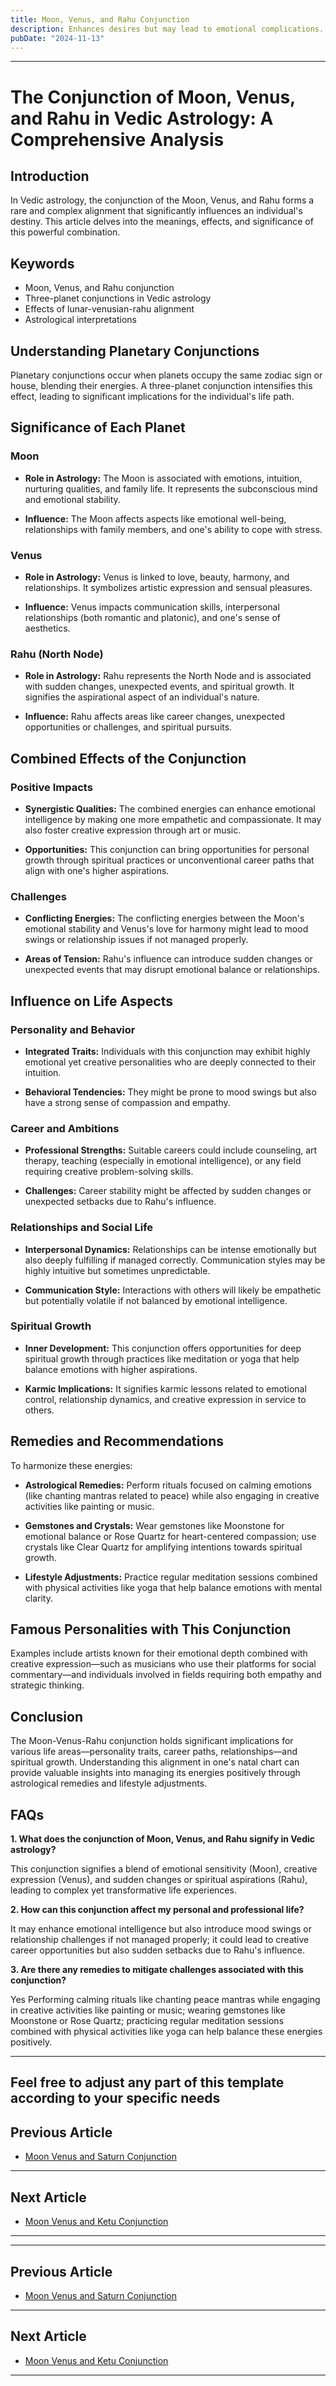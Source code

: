 ```yaml
---
title: Moon, Venus, and Rahu Conjunction
description: Enhances desires but may lead to emotional complications.
pubDate: "2024-11-13"
---
```


---

# The Conjunction of Moon, Venus, and Rahu in Vedic Astrology: A Comprehensive Analysis

## Introduction

In Vedic astrology, the conjunction of the Moon, Venus, and Rahu forms a rare and complex alignment that significantly influences an individual's destiny. This article delves into the meanings, effects, and significance of this powerful combination.

## Keywords

- Moon, Venus, and Rahu conjunction
- Three-planet conjunctions in Vedic astrology
- Effects of lunar-venusian-rahu alignment
- Astrological interpretations

## Understanding Planetary Conjunctions

Planetary conjunctions occur when planets occupy the same zodiac sign or house, blending their energies. A three-planet conjunction intensifies this effect, leading to significant implications for the individual's life path.

## Significance of Each Planet

### Moon

- **Role in Astrology:** The Moon is associated with emotions, intuition, nurturing qualities, and family life. It represents the subconscious mind and emotional stability.
  
- **Influence:** The Moon affects aspects like emotional well-being, relationships with family members, and one's ability to cope with stress.

### Venus

- **Role in Astrology:** Venus is linked to love, beauty, harmony, and relationships. It symbolizes artistic expression and sensual pleasures.
  
- **Influence:** Venus impacts communication skills, interpersonal relationships (both romantic and platonic), and one's sense of aesthetics.

### Rahu (North Node)

- **Role in Astrology:** Rahu represents the North Node and is associated with sudden changes, unexpected events, and spiritual growth. It signifies the aspirational aspect of an individual's nature.
  
- **Influence:** Rahu affects areas like career changes, unexpected opportunities or challenges, and spiritual pursuits.

## Combined Effects of the Conjunction

### Positive Impacts

- **Synergistic Qualities:** The combined energies can enhance emotional intelligence by making one more empathetic and compassionate. It may also foster creative expression through art or music.
  
- **Opportunities:** This conjunction can bring opportunities for personal growth through spiritual practices or unconventional career paths that align with one's higher aspirations.

### Challenges

- **Conflicting Energies:** The conflicting energies between the Moon's emotional stability and Venus's love for harmony might lead to mood swings or relationship issues if not managed properly.
  
- **Areas of Tension:** Rahu's influence can introduce sudden changes or unexpected events that may disrupt emotional balance or relationships.

## Influence on Life Aspects

### Personality and Behavior

- **Integrated Traits:** Individuals with this conjunction may exhibit highly emotional yet creative personalities who are deeply connected to their intuition.
  
- **Behavioral Tendencies:** They might be prone to mood swings but also have a strong sense of compassion and empathy.

### Career and Ambitions

- **Professional Strengths:** Suitable careers could include counseling, art therapy, teaching (especially in emotional intelligence), or any field requiring creative problem-solving skills.
  
- **Challenges:** Career stability might be affected by sudden changes or unexpected setbacks due to Rahu's influence.

### Relationships and Social Life

- **Interpersonal Dynamics:** Relationships can be intense emotionally but also deeply fulfilling if managed correctly. Communication styles may be highly intuitive but sometimes unpredictable.
  
- **Communication Style:** Interactions with others will likely be empathetic but potentially volatile if not balanced by emotional intelligence.

### Spiritual Growth

- **Inner Development:** This conjunction offers opportunities for deep spiritual growth through practices like meditation or yoga that help balance emotions with higher aspirations.
  
- **Karmic Implications:** It signifies karmic lessons related to emotional control, relationship dynamics, and creative expression in service to others.

## Remedies and Recommendations

To harmonize these energies:

- **Astrological Remedies:** Perform rituals focused on calming emotions (like chanting mantras related to peace) while also engaging in creative activities like painting or music.
  
- **Gemstones and Crystals:** Wear gemstones like Moonstone for emotional balance or Rose Quartz for heart-centered compassion; use crystals like Clear Quartz for amplifying intentions towards spiritual growth.
  
- **Lifestyle Adjustments:** Practice regular meditation sessions combined with physical activities like yoga that help balance emotions with mental clarity.

## Famous Personalities with This Conjunction

Examples include artists known for their emotional depth combined with creative expression—such as musicians who use their platforms for social commentary—and individuals involved in fields requiring both empathy and strategic thinking.

## Conclusion

The Moon-Venus-Rahu conjunction holds significant implications for various life areas—personality traits, career paths, relationships—and spiritual growth. Understanding this alignment in one's natal chart can provide valuable insights into managing its energies positively through astrological remedies and lifestyle adjustments.

## FAQs

**1. What does the conjunction of Moon, Venus, and Rahu signify in Vedic astrology?**

This conjunction signifies a blend of emotional sensitivity (Moon), creative expression (Venus), and sudden changes or spiritual aspirations (Rahu), leading to complex yet transformative life experiences.

**2. How can this conjunction affect my personal and professional life?**

It may enhance emotional intelligence but also introduce mood swings or relationship challenges if not managed properly; it could lead to creative career opportunities but also sudden setbacks due to Rahu's influence.

**3. Are there any remedies to mitigate challenges associated with this conjunction?**

Yes Performing calming rituals like chanting peace mantras while engaging in creative activities like painting or music; wearing gemstones like Moonstone or Rose Quartz; practicing regular meditation sessions combined with physical activities like yoga can help balance these energies positively.


---

Feel free to adjust any part of this template according to your specific needs
---

## Previous Article
- [Moon Venus and Saturn Conjunction](11020607_Moon_Venus_and_Saturn_Conjunction.mdx)

---

## Next Article
- [Moon Venus and Ketu Conjunction](11020609_Moon_Venus_and_Ketu_Conjunction.mdx)

---
---

## Previous Article
- [Moon Venus and Saturn Conjunction](11020607_Moon_Venus_and_Saturn_Conjunction.mdx)

---

## Next Article
- [Moon Venus and Ketu Conjunction](11020609_Moon_Venus_and_Ketu_Conjunction.mdx)

---
